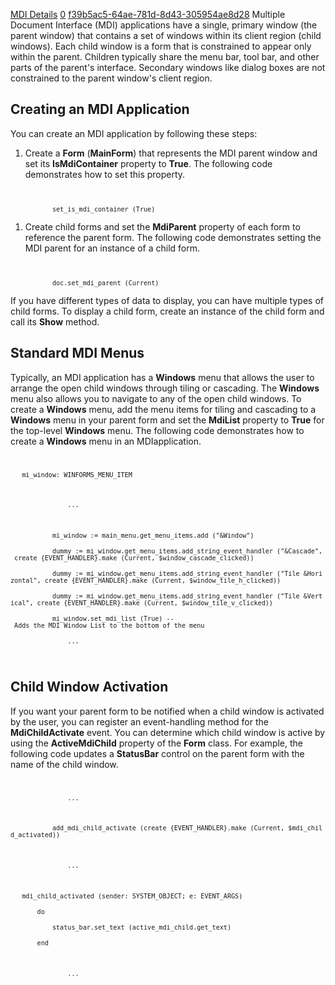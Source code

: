 [[Property:title|MDI Details]]
[[Property:weight|0]]
[[Property:uuid|f39b5ac5-64ae-781d-8d43-305954ae8d28]]
Multiple Document Interface (MDI) applications have a single, primary window (the parent window) that contains a set of windows within its client region (child windows). Each child window is a form that is constrained to appear only within the parent. Children typically share the menu bar, tool bar, and other parts of the parent's interface. Secondary windows like dialog boxes are not constrained to the parent window's client region. 

==Creating an MDI Application==

You can create an MDI application by following these steps:
# Create a '''Form''' ('''MainForm''') that represents the MDI parent window and set its '''IsMdiContainer''' property to '''True'''. The following code demonstrates how to set this property. 
<code>
            set_is_mdi_container (True)</code>

# Create child forms and set the '''MdiParent''' property of each form to reference the parent form. The following code demonstrates setting the MDI parent for an instance of a child form. <br/>
<code>
            doc.set_mdi_parent (Current)</code>


If you have different types of data to display, you can have multiple types of child forms. To display a child form, create an instance of the child form and call its '''Show''' method. 



==Standard MDI Menus==

Typically, an MDI application has a '''Windows''' menu that allows the user to arrange the open child windows through tiling or cascading. The '''Windows''' menu also allows you to navigate to any of the open child windows. To create a '''Windows''' menu, add the menu items for tiling and cascading to a '''Windows''' menu in your parent form and set the '''MdiList''' property to '''True''' for the top-level '''Windows''' menu. The following code demonstrates how to create a '''Windows''' menu in an MDIapplication. 
<code>
    mi_window: WINFORMS_MENU_ITEM

                ...

            mi_window := main_menu.get_menu_items.add ("&Window")
            dummy := mi_window.get_menu_items.add_string_event_handler ("&Cascade", create {EVENT_HANDLER}.make (Current, $window_cascade_clicked))
            dummy := mi_window.get_menu_items.add_string_event_handler ("Tile &Horizontal", create {EVENT_HANDLER}.make (Current, $window_tile_h_clicked))
            dummy := mi_window.get_menu_items.add_string_event_handler ("Tile &Vertical", create {EVENT_HANDLER}.make (Current, $window_tile_v_clicked))
            mi_window.set_mdi_list (True) -- Adds the MDI Window List to the bottom of the menu
                ...
</code>





==Child Window Activation==

If you want your parent form to be notified when a child window is activated by the user, you can register an event-handling method for the '''MdiChildActivate''' event. You can determine which child window is active by using the '''ActiveMdiChild''' property of the '''Form''' class. For example, the following code updates a '''StatusBar''' control on the parent form with the name of the child window. 
<code>
                ...

            add_mdi_child_activate (create {EVENT_HANDLER}.make (Current, $mdi_child_activated))

                ...

    mdi_child_activated (sender: SYSTEM_OBJECT; e: EVENT_ARGS)
        do
            status_bar.set_text (active_mdi_child.get_text)
        end

                ...
</code>




